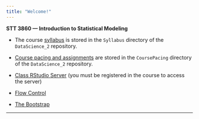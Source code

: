 ```yaml
---
title: "Welcome!"
---
```


**STT 3860 --- Introduction to Statistical Modeling**

* The course [syllabus](./Syllabus/SyllabusDS2Spring23.html) is stored in the `Syllabus` directory of the `DataScience_2` repository.

* [Course pacing and assignments](./CoursePacing/STT3860CoursePacingS2023.html) are stored in the `CoursePacing` directory of the `DataScience_2` repository.

* [Class RStudio Server](https://mathr.math.appstate.edu) (you must be registered in the course to access the server)

* [Flow Control](https://stat-ata-asu.github.io/STT3851ClassRepo/Rmarkdown/FlowControl.html)

* [The Bootstrap](https://stat-ata-asu.github.io/STT3851ClassRepo/Rmarkdown/TheBootstrap.html)

* * *